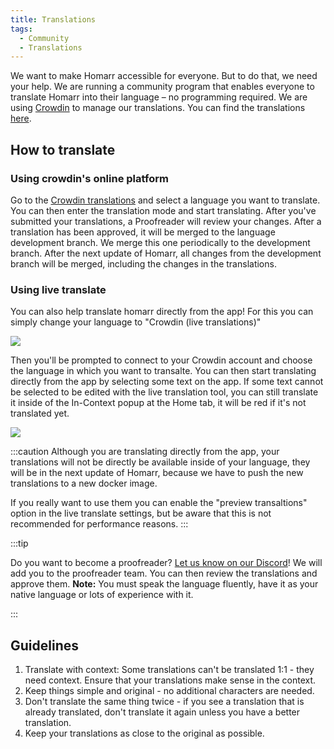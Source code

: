 ```yaml
---
title: Translations
tags:
  - Community
  - Translations
---
```


We want to make Homarr accessible for everyone. 
But to do that, we need your help. 
We are running a community program that enables everyone to translate Homarr into their language – no programming required. 
We are using [Crowdin](https://crowdin.com/) to manage our translations. 
You can find the translations [here](https://translate.homarr.dev/).

## How to translate


### Using crowdin's online platform
Go to the [Crowdin translations](https://translate.homarr.dev/) and select a language you want to translate. 
You can then enter the translation mode and start translating. 
After you've submitted your translations, a Proofreader will review your changes. 
After a translation has been approved, it will be merged to the language development branch. 
We merge this one periodically to the development branch. 
After the next update of Homarr, all changes from the development branch will be merged, including the changes in the translations.

### Using live translate
You can also help translate homarr directly from the app!
For this you can simply change your language to "Crowdin (live translations)"

![](./img/crowdin-language-select.png)

Then you'll be prompted to connect to your Crowdin account and choose the language in which you want to transalte. 
You can then start translating directly from the app by selecting some text on the app.
If some text cannot be selected to be edited with the live translation tool, you can still translate it inside of the In-Context popup at the Home tab, it will be red if it's not translated yet.

![](./img/crowdin-live-translate.png)

:::caution
Although you are translating directly from the app, your translations will not be directly be available inside of your language, they will be in the next update of Homarr, because we have to push the new translations to a new docker image.

If you really want to use them you can enable the "preview transaltions" option in the live translate settings, but be aware that this is not recommended for performance reasons.
:::

:::tip

Do you want to become a proofreader? [Let us know on our Discord](/docs/community/get-in-touch#discord)! We will add you to the proofreader team. You can then review the translations and approve them. **Note:** You must speak the language fluently, have it as your native language or lots of experience with it.

:::

## Guidelines
1. Translate with context: Some translations can't be translated 1:1 - they need context. Ensure that your translations make sense in the context.
2. Keep things simple and original - no additional characters are needed.
3. Don't translate the same thing twice - if you see a translation that is already translated, don't translate it again unless you have a better translation.
5. Keep your translations as close to the original as possible.
